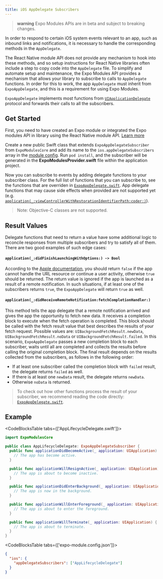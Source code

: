 ```yaml
---
title: iOS AppDelegate Subscribers
---
```



> **warning** Expo Modules APIs are in beta and subject to breaking changes.

In order to respond to certain iOS system events relevant to an app, such as inbound links and notifications, it is necessary to handle the corresponding methods in the `AppDelegate`.

The React Native module API does not provide any mechanism to hook into these methods, and so setup instructions for React Native libraries often include a step to copy code into the `AppDelegate` file. To simplify and automate setup and maintenance, the Expo Modules API provides a mechanism that allows your library to subscribe to calls to `AppDelegate` functions. In order for this to work, the app `AppDelegate` must inherit from `ExpoAppDelegate`, and this is a requirement for using Expo Modules.

`ExpoAppDelegate` implements most functions from [`UIApplicationDelegate`](https://developer.apple.com/documentation/uikit/uiapplicationdelegate) protocol and forwards their calls to all the subscribers.

## Get Started

First, you need to have created an Expo module or integrated the Expo modules API in library using the React Native module API. [Learn more](./overview.mdx#setup)

Create a new public Swift class that extends `ExpoAppDelegateSubscriber` from `ExpoModulesCore` and add its name to the `ios.appDelegateSubscribers` array in the [module config](./module-config.mdx). Run `pod install`, and the subscriber will be generated in the **ExpoModulesProvider.swift** file within the application project.

Now you can subscribe to events by adding delegate functions to your subscriber class. For the full list of functions that you can subscribe to, see the functions that are overriden in [`ExpoAppDelegate.swift`](https://github.com/expo/expo/tree/main/packages/expo-modules-core/ios/AppDelegates/ExpoAppDelegate.swift). App delegate functions that may cause side effects when provided are not supported yet (e.g. [`application(_:viewControllerWithRestorationIdentifierPath:coder:)`](https://developer.apple.com/documentation/uikit/uiapplicationdelegate/1623062-application)).

> Note: Objective-C classes are not supported.

## Result Values

Delegate functions that need to return a value have some additional logic to reconcile responses from multiple subscribers and try to satisfy all of them. There are two good examples of such edge cases:

#### `application(_:didFinishLaunchingWithOptions:) -> Bool`

According to the [Apple documentation](https://developer.apple.com/documentation/uikit/uiapplicationdelegate/1622921-application), you should return `false` if the app cannot handle the URL resource or continue a user activity, otherwise `true` should be returned. The return value is ignored if the app is launched as a result of a remote notification.
In such situations, if at least one of the subscribers returns `true`, the `ExpoAppDelegate` will return `true` as well.

#### `application(_:didReceiveRemoteNotification:fetchCompletionHandler:)`

This method tells the app delegate that a remote notification arrived and gives the app the opportunity to fetch new data. It receives a completion block to execute when the fetch operation is completed. This block should be called with the fetch result value that best describes the results of your fetch request. Possible values are: `UIBackgroundFetchResult.newData`, `UIBackgroundFetchResult.noData` or `UIBackgroundFetchResult.failed`.
In this scenario, `ExpoAppDelegate` passes a new completion block to each subscriber, waits until all are completed and collects the results before calling the original completion block. The final result depends on the results collected from the subscribers, as follows in the following order:

- If at least one subscriber called the completion block with `failed` result, the delegate returns `failed` as well.
- If there is at least one `newData` result, the delegate returns `newData`.
- Otherwise `noData` is returned.

> To check out how other functions process the result of your subscriber, we recommend reading the code directly: [`ExpoAppDelegate.swift`](https://github.com/expo/expo/tree/main/packages/expo-modules-core/ios/AppDelegates/ExpoAppDelegate.swift).

## Example

<CodeBlocksTable tabs={['AppLifecycleDelegate.swift']}>

```swift
import ExpoModulesCore

public class AppLifecycleDelegate: ExpoAppDelegateSubscriber {
  public func applicationDidBecomeActive(_ application: UIApplication) {
    // The app has become active.
  }

  public func applicationWillResignActive(_ application: UIApplication) {
    // The app is about to become inactive.
  }

  public func applicationDidEnterBackground(_ application: UIApplication) {
    // The app is now in the background.
  }

  public func applicationWillEnterForeground(_ application: UIApplication) {
    // The app is about to enter the foreground.
  }

  public func applicationWillTerminate(_ application: UIApplication) {
    // The app is about to terminate.
  }
}
```

</CodeBlocksTable>

<CodeBlocksTable tabs={['expo-module.config.json']}>

```json
{
  "ios": {
    "appDelegateSubscribers": ["AppLifecycleDelegate"]
  }
}
```

</CodeBlocksTable>
